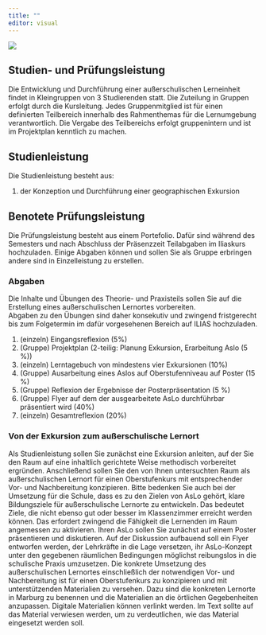 ```yaml
---
title: ""
editor: visual
---
```


![](/images/exam2.webp)

## Studien- und Prüfungsleistung

Die Entwicklung und Durchführung einer außerschulischen Lerneinheit findet in Kleingruppen von 3 Studierenden statt. Die Zuteilung in Gruppen erfolgt durch die Kursleitung. Jedes Gruppenmitglied ist für einen definierten Teilbereich innerhalb des Rahmenthemas für die Lernumgebung verantwortlich. Die Vergabe des Teilbereichs erfolgt gruppenintern und ist im Projektplan kenntlich zu machen.

## Studienleistung

Die Studienleistung besteht aus:

1.  der Konzeption und Durchführung einer geographischen Exkursion

## Benotete Prüfungsleistung

Die Prüfungsleistung besteht aus einem Portefolio. Dafür sind während des Semesters und nach Abschluss der Präsenzzeit Teilabgaben im Iliaskurs hochzuladen. Einige Abgaben können und sollen Sie als Gruppe erbringen andere sind in Einzelleistung zu erstellen.

### Abgaben

Die Inhalte und Übungen des Theorie- und Praxisteils sollen Sie auf die Erstellung eines außerschulischen Lernortes vorbereiten. <br> Abgaben zu den Übungen sind daher konsekutiv und zwingend fristgerecht bis zum Folgetermin im dafür vorgesehenen Bereich auf ILIAS hochzuladen. <br>

1.  (einzeln) Eingangsreflexion (5%)
2.  (Gruppe) Projektplan (2-teilig: Planung Exkursion, Erarbeitung Aslo (5 %))
3.  (einzeln) Lerntagebuch von mindestens vier Exkursionen (10%)
4.   (Gruppe) Ausarbeitung eines Aslos auf Oberstufenniveau auf Poster (15 %)
5.   (Gruppe) Reflexion der Ergebnisse der Posterpräsentation (5 %)
6.   (Gruppe) Flyer auf dem der ausgearbeitete AsLo durchführbar präsentiert wird (40%)
7.  (einzeln) Gesamtreflexion (20%)

### Von der Exkursion zum außerschulische Lernort

Als Studienleistung sollen Sie zunächst eine Exkursion anleiten, auf der Sie den Raum auf eine inhaltlich gerichtete Weise methodisch vorbereitet ergründen. Anschließend sollen Sie den von Ihnen untersuchten Raum als außerschulischen Lernort für einen Oberstufenkurs mit entsprechender Vor- und Nachbereitung konzipieren. Bitte bedenken Sie auch bei der Umsetzung für die Schule, dass es zu den Zielen von AsLo gehört, klare Bildungsziele für außerschulische Lernorte zu entwickeln. Das bedeutet Ziele, die nicht ebenso gut oder besser im Klassenzimmer erreicht werden können. Das erfordert zwingend die Fähigkeit die Lernenden im Raum angemessen zu aktivieren. Ihren AsLo sollen Sie zunächst auf einem Poster präsentieren und diskutieren. Auf der Diskussion aufbauend soll ein Flyer entworfen werden, der Lehrkräfte in die Lage versetzen, ihr AsLo-Konzept unter den gegebenen räumlichen Bedingungen möglichst reibungslos in die schulische Praxis umzusetzen. Die konkrete Umsetzung des außerschulischen Lernortes einschließlich der notwendigen Vor- und Nachbereitung ist für einen Oberstufenkurs zu konzipieren und mit unterstützenden Materialien zu versehen. Dazu sind die konkreten Lernorte in Marburg zu benennen und die Materialien an die örtlichen Gegebenheiten anzupassen. Digitale Materialien können verlinkt werden. Im Text sollte auf das Material verwiesen werden, um zu verdeutlichen, wie das Material eingesetzt werden soll.
